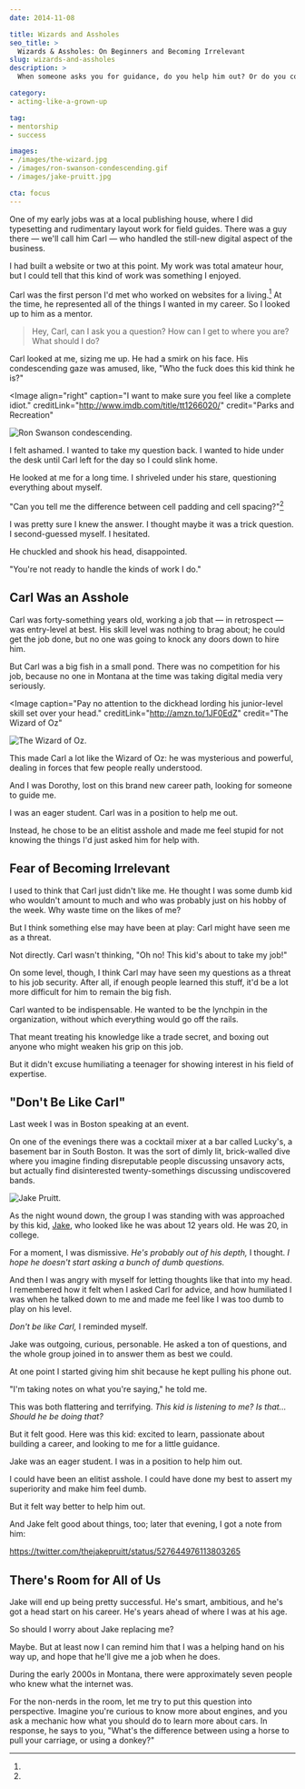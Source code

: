 ```yaml
---
date: 2014-11-08

title: Wizards and Assholes
seo_title: >
  Wizards & Assholes: On Beginners and Becoming Irrelevant
slug: wizards-and-assholes
description: >
  When someone asks you for guidance, do you help him out? Or do you condescend to him and make him feel like an idiot?

category:
- acting-like-a-grown-up

tag:
- mentorship
- success

images:
- /images/the-wizard.jpg
- /images/ron-swanson-condescending.gif
- /images/jake-pruitt.jpg

cta: focus
---
```



One of my early jobs was at a local publishing house, where I did typesetting
and rudimentary layout work for field guides. There was a guy there — we'll call
him Carl — who handled the still-new digital aspect of the business.

I had built a website or two at this point. My work was total amateur hour, but
I could tell that this kind of work was something I enjoyed.

Carl was the first person I'd met who worked on websites for a living.[^montana]
At the time, he represented all of the things I wanted in my career. So I looked
up to him as a mentor.

> Hey, Carl, can I ask you a question? How can I get to where you are? What
> should I do?

Carl looked at me, sizing me up. He had a smirk on his face. His condescending
gaze was amused, like, "Who the fuck does this kid think he is?"

<Image
  align="right"
  caption="I want to make sure you feel like a complete idiot."
  creditLink="http://www.imdb.com/title/tt1266020/"
  credit="Parks and Recreation"
>

  ![Ron Swanson condescending.](images/ron-swanson-condescending.gif)

</Image>

I felt ashamed. I wanted to take my question back. I wanted to hide under the
desk until Carl left for the day so I could slink home.

He looked at me for a long time. I shriveled under his stare, questioning
everything about myself.

"Can you tell me the difference between cell padding and cell
spacing?"[^perspective]

I was pretty sure I knew the answer. I thought maybe it was a trick question. I
second-guessed myself. I hesitated.

He chuckled and shook his head, disappointed.

"You're not ready to handle the kinds of work I do."

## Carl Was an Asshole

Carl was forty-something years old, working a job that — in retrospect — was
entry-level at best. His skill level was nothing to brag about; he could get the
job done, but no one was going to knock any doors down to hire him.

But Carl was a big fish in a small pond. There was no competition for his job,
because no one in Montana at the time was taking digital media very seriously.

<Image
  caption="Pay no attention to the dickhead lording his junior-level skill set over your head."
  creditLink="http://amzn.to/1JF0EdZ"
  credit="The Wizard of Oz"
>

  ![The Wizard of Oz.](images/the-wizard.jpg)

</Image>

This made Carl a lot like the Wizard of Oz: he was mysterious and powerful,
dealing in forces that few people really understood.

And I was Dorothy, lost on this brand new career path, looking for someone to
guide me.

I was an eager student. Carl was in a position to help me out.

Instead, he chose to be an elitist asshole and made me feel stupid for not
knowing the things I'd just asked him for help with.

## Fear of Becoming Irrelevant

I used to think that Carl just didn't like me. He thought I was some dumb kid
who wouldn't amount to much and who was probably just on his hobby of the week.
Why waste time on the likes of me?

But I think something else may have been at play: Carl might have seen me as a
threat.

Not directly. Carl wasn't thinking, "Oh no! This kid's about to take my job!"

On some level, though, I think Carl may have seen my questions as a threat to
his job security. After all, if enough people learned this stuff, it'd be a lot
more difficult for him to remain the big fish.

Carl wanted to be indispensable. He wanted to be the lynchpin in the
organization, without which everything would go off the rails.

That meant treating his knowledge like a trade secret, and boxing out anyone who
might weaken his grip on this job.

But it didn't excuse humiliating a teenager for showing interest in his field of
expertise.

## "Don't Be Like Carl"

Last week I was in Boston speaking at an event.

On one of the evenings there was a cocktail mixer at a bar called Lucky's, a
basement bar in South Boston. It was the sort of dimly lit, brick-walled dive
where you imagine finding disreputable people discussing unsavory acts, but
actually find disinterested twenty-somethings discussing undiscovered bands.

<Image align="left">

  ![Jake Pruitt.](images/jake-pruitt.jpg)

</Image>

As the night wound down, the group I was standing with was approached by this
kid, [Jake][1], who looked like he was about 12 years old. He was 20, in
college.

For a moment, I was dismissive. _He's probably out of his depth,_ I thought. _I
hope he doesn't start asking a bunch of dumb questions._

And then I was angry with myself for letting thoughts like that into my head. I
remembered how it felt when I asked Carl for advice, and how humiliated I was
when he talked down to me and made me feel like I was too dumb to play on his
level.

_Don't be like Carl,_ I reminded myself.

Jake was outgoing, curious, personable. He asked a ton of questions, and the
whole group joined in to answer them as best we could.

At one point I started giving him shit because he kept pulling his phone out.

"I'm taking notes on what you're saying," he told me.

This was both flattering and terrifying. _This kid is listening to me? Is
that... Should he be doing that?_

But it felt good. Here was this kid: excited to learn, passionate about building
a career, and looking to me for a little guidance.

Jake was an eager student. I was in a position to help him out.

I could have been an elitist asshole. I could have done my best to assert my
superiority and make him feel dumb.

But it felt way better to help him out.

And Jake felt good about things, too; later that evening, I got a note from him:

https://twitter.com/thejakepruitt/status/527644976113803265

## There's Room for All of Us

Jake will end up being pretty successful. He's smart, ambitious, and he's got a
head start on his career. He's years ahead of where I was at his age.

So should I worry about Jake replacing me?

Maybe. But at least now I can remind him that I was a helping hand on his way
up, and hope that he'll give me a job when he does.

[^montana]:
  During the early 2000s in Montana, there were approximately seven people who knew what the internet was.

[^perspective]:
  For the non-nerds in the room, let me try to put this question into perspective. Imagine you're curious to know more about engines, and you ask a mechanic how what you should do to learn more about cars. In response, he says to you, "What's the difference between using a horse to pull your carriage, or using a donkey?"

[1]: http://javascriptjake.com/

